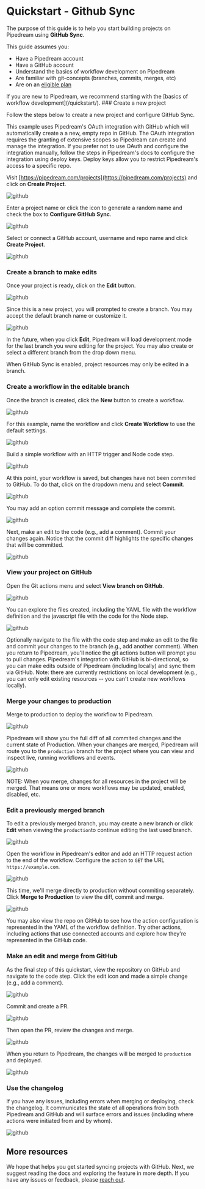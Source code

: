 
# Quickstart - Github Sync

The purpose of this guide is to help you start building projects on Pipedream using **GitHub Sync**.

This guide assumes you:

- Have a Pipedream account
- Have a GitHub account
- Understand the basics of workflow development on Pipedream
- Are familiar with git-concepts (branches, commits, merges, etc)
- Are on an [eligible plan](https://pipedream.com/pricing/)

<Callout type="info">
If you are new to Pipedream, we recommend starting with the [basics of workflow development](/quickstart/).
</Callout>

<Steps>
### Create a new project

Follow the steps below to create a new project and configure GitHub Sync.

<Callout type="info">
This example uses Pipedream's OAuth integration with GitHub which will automaticallly create a a new, empty repo in GitHub. The OAuth integration requires the granting of extensive scopes so Pipedream can create and manage the integration. If you prefer not to use OAuth and configure the integration manually, follow the steps in Pipedream's docs to configure the integration using deploy keys. Deploy keys allow you to restrict Pipedream's access to a specific repo.
</Callout>

Visit [https://pipedream.com/projects](https://pipedream.com/projects) and click on **Create Project**.

![github](./images/create_project.png)

Enter a project name or click the icon to generate a random name and check the box to **Configure GitHub Sync**.

![github](./images/configure_project_1.png)

Select or connect a GitHub account, username and repo name and click **Create Project**.

![github](./images/configure_project_2.png)


### Create a branch to make edits

Once your project is ready, click on the **Edit** button.

![github](./images/edit_1.png)

Since this is a new project, you will prompted to create a branch. You may accept the default branch name or customize it.

![github](./images/edit_2.png)

In the future, when you click **Edit**, Pipedream will load development mode for the last branch you were editing for the project. You may also create or select a different branch from the drop down menu.

<Callout type="info">
When GitHub Sync is enabled, project resources may only be edited in a branch.
</Callout>

### Create a workflow in the editable branch

Once the branch is created, click the **New** button to create a workflow.

![github](./images/new_workflow.png)

For this example, name the workflow and click **Create Workflow** to use the default settings.

![github](./images/configure_workflow.png)

Build a simple workflow with an HTTP trigger and Node code step.

![github](./images/github-sync-v3/sample-workflow.png)


At this point, your workflow is saved, but changes have not been commited to GitHub. To do that, click on the dropdown menu and select **Commit**.

![github](./images/github-sync-v3/commit-changes.png)

You may add an option commit message and complete the commit.

![github](./images/commit_diff_1.png)

Next, make an edit to the code (e.g., add a comment). Commit your changes again. Notice that the commit diff highlights the specific changes that will be committed.

![github](./images/github-sync-v3/commit-changes-2.png)

### View your project on GitHub

Open the Git actions menu and select **View branch on GitHub**.

![github](./images/github-sync-v3/view-branch.png)

You can explore the files created, including the YAML file with the workflow definition and the javascript file with the code for the Node step.

![github](./images/view_branch_on_github_2.png)

<Callout type="info">
Optionally navigate to the file with the code step and make an edit to the file and commit your changes to the branch (e.g., add another comment). When you return to Pipedream, you'll notice the git actions button will prompt you to pull changes. Pipedream's integration with GitHub is bi-directional, so you can make edits outside of Pipedream (including locally) and sync them via GitHub. Note: there are currently restrictions on local development (e.g., you can only edit existing resources -- you can't create new workflows locally).
</Callout>

### Merge your changes to production

Merge to production to deploy the workflow to Pipedream.

![github](./images/github-sync-v3/merge-to-prod.png)

Pipedream will show you the full diff of all commited changes and the current state of Production. When your changes are merged, Pipedream will route you to the `production` branch for the project where you can view and inspect live, running workflows and events.

![github](./images/github-sync-v3/commit-diff.png)

NOTE: When you merge, changes for all resources in the project will be merged. That means one or more workflows may be updated, enabled, disabled, etc.

### Edit a previously merged branch

To edit a previously merged branch, you may create a new branch or click **Edit** when viewing the `production`to continue editing the last used branch.

![github](./images/edit_production.png)

Open the workflow in Pipedream's editor and add an HTTP request action to the end of the workflow. Configure the action to `GET` the URL `https://example.com`.

![github](./images/github-sync-v3/merge-to-prod-2.png)

This time, we'll merge directly to production without commiting separately. Click **Merge to Production** to view the diff, commit and merge.

![github](./images/github-sync-v3/commit-diff-2.png)

You may also view the repo on GitHub to see how the action configuration is represented in the YAML of the workflow definition. Try other actions, including actions that use connected accounts and explore how they're represented in the GitHub code.

### Make an edit and merge from GitHub

As the final step of this quickstart, view the repository on GitHub and navigate to the code step. Click the edit icon and made a simple change (e.g., add a comment).

![github](./images/edit_in_github.png)

Commit and create a PR.

![github](./images/create_pr.png)

Then open the PR, review the changes and merge.

![github](./images/merge_pr.png)

When you return to Pipedream, the changes will be merged to `production` and deployed.

![github](./images/pr_deployed.png)

### Use the changelog

If you have any issues, including errors when merging or deploying, check the changelog. It communicates the state of all operations from both Pipedream and GitHub and will surface errors and issues (including where actions were initiated from and by whom).

![github](./images/changelog.png)
</Steps>

## More resources

We hope that helps you get started syncing projects with GitHub. Next, we suggest reading the docs and exploring the feature in more depth.  If you have any issues or feedback, please [reach out](https://pipedream.com/support).

